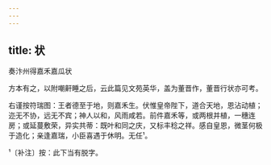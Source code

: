 ```yaml
---
---
---
```

title: 状
---



奏汴州得嘉禾嘉瓜状





方本有之，以附嘲鼾睡之后，云此篇见文苑英华，盖为董晋作，董晋行状亦可考。

右谨按符瑞图：王者德至于地，则嘉禾生。伏惟皇帝陛下，道合天地，恩沾动植；迩无不协，远无不宾；神人以和，风雨咸若。前件嘉禾等，或两根并植，一穗连房；或延蔓敷荣，异实共蒂：既叶和同之庆，又标丰稔之祥。感自皇恩，微茎何极于造化；亲逢嘉瑞，小臣喜遇于休明。无任¹。

¹〔补注〕按：此下当有脱字。